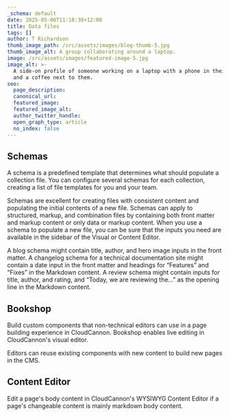 ```yaml
---
_schema: default
date: 2025-05-06T11:18:38+12:00
title: Data files
tags: []
author: T Richardson
thumb_image_path: /src/assets/images/blog-thumb-5.jpg
thumb_image_alt: A group collaborating around a laptop.
image: /src/assets/images/featured-image-5.jpg
image_alt: >-
  A side-on profile of someone working on a laptop with a phone in their hand,
  and a coffee next to them.
seo:
  page_description:
  canonical_url:
  featured_image:
  featured_image_alt:
  author_twitter_handle:
  open_graph_type: article
  no_index: false
---
```


## Schemas
A schema is a predefined template that determines what should populate a collection file. You can configure several schemas for each collection, creating a list of file templates for you and your team.

Schemas are excellent for creating files with consistent content and populating the initial contents of a new file. Schemas can apply to structured, markup, and combination files by containing both front matter and markup content or only data or markup content. When you use a schema to populate a new file, you can be sure that the inputs you need are available in the sidebar of the Visual or Content Editor.

A blog schema might contain title, author, and hero image inputs in the front matter. A changelog schema for a technical documentation site might contain a date input in the front matter and headings for “Features” and “Fixes” in the Markdown content. A review schema might contain inputs for title, author, and rating, and “Today, we are reviewing the…” as the opening line in the Markdown content.

## Bookshop
Build custom components that non-technical editors can use in a page building experience in CloudCannon. Bookshop enables live editing in CloudCannon's visual editor.

Editors can reuse existing components with new content to build new pages in the CMS.

## Content Editor
Edit a page's body content in CloudCannon's WYSIWYG Content Editor if a page's changeable content is mainly markdown body content.
